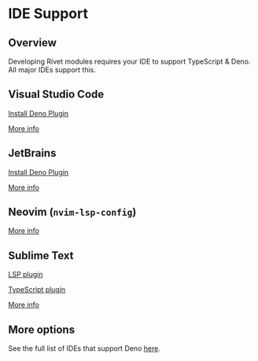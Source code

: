 # IDE Support

## Overview

Developing Rivet modules requires your IDE to support TypeScript & Deno. All major IDEs support this.

## Visual Studio Code

[Install Deno Plugin](https://marketplace.visualstudio.com/items?itemName=denoland.vscode-deno)

[More info](https://docs.deno.com/runtime/manual/getting_started/setup_your_environment#visual-studio-code)

## JetBrains

[Install Deno Plugin](https://plugins.jetbrains.com/plugin/14382-deno)

[More info](https://docs.deno.com/runtime/manual/getting_started/setup_your_environment#jetbrains-ides)

## Neovim (`nvim-lsp-config`)

[More info](https://docs.deno.com/runtime/manual/getting_started/setup_your_environment#neovim-06-using-the-built-in-language-server)

## Sublime Text

[LSP plugin](https://lsp.sublimetext.io/language_servers/#deno)

[TypeScript plugin](https://packagecontrol.io/packages/TypeScript)

[More info](https://docs.deno.com/runtime/manual/getting_started/setup_your_environment#sublime-text)

## More options

See the full list of IDEs that support Deno [here](https://docs.deno.com/runtime/manual/getting_started/setup_your_environment).
